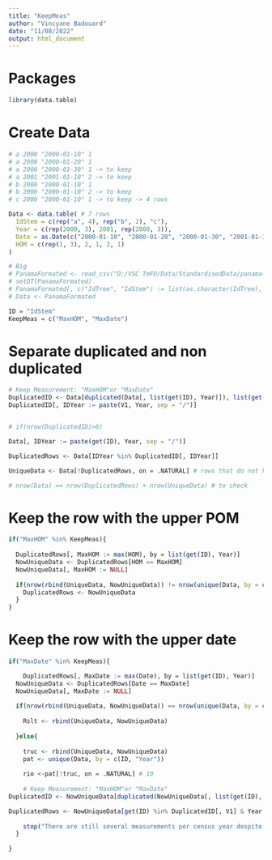 ```yaml
---
title: "KeepMeas"
author: "Vincyane Badouard"
date: "11/08/2022"
output: html_document
---
```


# Packages
```r
library(data.table)
```

# Create Data
```r
# a 2000 "2000-01-10" 1 
# a 2000 "2000-01-20" 1
# a 2000 "2000-01-30" 1 -> to keep
# a 2001 "2001-01-10" 2 -> to keep
# b 2000 "2000-01-10" 1
# b 2000 "2000-01-10" 2 -> to keep
# c 2000 "2000-01-10" 1 -> to keep -> 4 rows

Data <- data.table( # 7 rows
  IdStem = c(rep("a", 4), rep("b", 2), "c"), 
  Year = c(rep(2000, 3), 2001, rep(2000, 3)), 
  Date = as.Date(c("2000-01-10", "2000-01-20", "2000-01-30", "2001-01-10", rep("2000-01-10", 3))),
  HOM = c(rep(1, 3), 2, 1, 2, 1)
)

# Big
# PanamaFormated <- read_csv("D:/VSC TmFO/Data/StandardisedData/panama-plots_formated.csv")
# setDT(PanamaFormated)
# PanamaFormated[, c("IdTree", "IdStem") := list(as.character(IdTree), as.character(IdStem))]
# Data <- PanamaFormated

ID = "IdStem"
KeepMeas = c("MaxHOM", "MaxDate")
```


# Separate duplicated and non duplicated
```r
# Keep Measurement: "MaxHOM"or "MaxDate"
DuplicatedID <- Data[duplicated(Data[, list(get(ID), Year)]), list(get(ID), Year)]
DuplicatedID[, IDYear := paste(V1, Year, sep = "/")]


# if(nrow(DuplicatedID)>0)

Data[, IDYear := paste(get(ID), Year, sep = "/")]

DuplicatedRows <- Data[IDYear %in% DuplicatedID[, IDYear]]

UniqueData <- Data[!DuplicatedRows, on = .NATURAL] # rows that do not have duplicate measurements

# nrow(Data) == nrow(DuplicatedRows) + nrow(UniqueData) # to check

```

# Keep the row with the upper POM
```r

if("MaxHOM" %in% KeepMeas){
  
  DuplicatedRows[, MaxHOM := max(HOM), by = list(get(ID), Year)]
  NowUniqueData <- DuplicatedRows[HOM == MaxHOM]
  NowUniqueData[, MaxHOM := NULL]
  
  if(nrow(rbind(UniqueData, NowUniqueData)) != nrow(unique(Data, by = c(ID, "Year"))) ){ # if there are still duplicates at the same POM
    DuplicatedRows <- NowUniqueData
  }
}
```

# Keep the row with the upper date
```r
if("MaxDate" %in% KeepMeas){

    DuplicatedRows[, MaxDate := max(Date), by = list(get(ID), Year)]
  NowUniqueData <- DuplicatedRows[Date == MaxDate]
  NowUniqueData[, MaxDate := NULL]
  
  if(nrow(rbind(UniqueData, NowUniqueData)) == nrow(unique(Data, by = c(ID, "Year"))) ){ # if there are no more duplicates
    
    Rslt <- rbind(UniqueData, NowUniqueData)
    
  }else{
    
    truc <- rbind(UniqueData, NowUniqueData)
    pat <- unique(Data, by = c(ID, "Year"))
    
    rio <-pat[!truc, on = .NATURAL] # 10
    
    # Keep Measurement: "MaxHOM"or "MaxDate"
DuplicatedID <- NowUniqueData[duplicated(NowUniqueData[, list(get(ID), Year)]), list(get(ID), Year)]

DuplicatedRows <- NowUniqueData[get(ID) %in% DuplicatedID[, V1] & Year %in% DuplicatedID[, Year]] # duplicated measurements
    
    stop("There are still several measurements per census year despite the choice of the maximum POM and the most recent measurement")
  }
  
}
```


